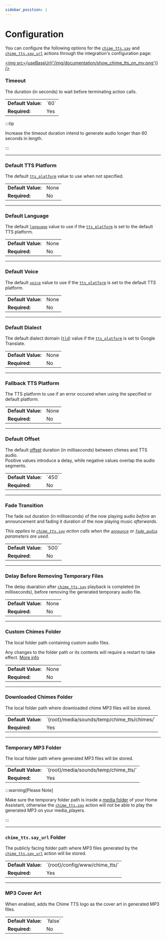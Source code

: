 ```yaml
---
sidebar_position: 1
---
```



# Configuration

You can configure the following options for the [`chime_tts.say`](../documentation/actions/say-action) and [`chime_tts.say_url`](../documentation/actions/say_url-action) actions through the integration's configuration page:

<a href="https://my.home-assistant.io/redirect/integration/?domain=chime_tts" alt="Chime TTS integration" target="_blank"><img src={useBaseUrl('/img/documentation/show_chime_tts_on_my.png')} /></a>

### Timeout

The duration (in seconds) to wait before terminating action calls.

<table>
<tr><td><b>Default Value:</b></td><td>`60`</td></tr>
<tr><td><b>Required:</b></td><td>Yes</td></tr>
</table>

:::tip

Increase the timeout duration intend to generate audio longer than 60 seconds in length.

:::

---

### Default TTS Platform

The default [`tts_platform`](../documentation/actions/say-action/parameters#tts_platform) value to use when not specified.

<table>
<tr><td><b>Default Value:</b></td><td>None</td></tr>
<tr><td><b>Required:</b></td><td>No</td></tr>
</table>

---

### Default Language

The default [`language`](../documentation/actions/say-action/parameters#language) value to use if the [`tts_platform`](../documentation/actions/say-action/parameters#tts_platform) is set to the default TTS platform.

<table>
<tr><td><b>Default Value:</b></td><td>None</td></tr>
<tr><td><b>Required:</b></td><td>No</td></tr>
</table>

---

### Default Voice

The default [`voice`](../documentation/actions/say-action/parameters#voice) value to use if the [`tts_platform`](../documentation/actions/say-action/parameters#tts_platform) is set to the default TTS platform.

<table>
<tr><td><b>Default Value:</b></td><td>None</td></tr>
<tr><td><b>Required:</b></td><td>No</td></tr>
</table>

---

### Default Dialect

The default dialect domain ([`tld`](../documentation/actions/say-action/parameters#tld)) value if the [`tts_platform`](../documentation/actions/say-action/parameters#tts_platform) is set to Google Translate.

<table>
<tr><td><b>Default Value:</b></td><td>None</td></tr>
<tr><td><b>Required:</b></td><td>No</td></tr>
</table>

---

### Fallback TTS Platform

The TTS platform to use if an error occured when using the specified or default platform.

<table>
<tr><td><b>Default Value:</b></td><td>None</td></tr>
<tr><td><b>Required:</b></td><td>No</td></tr>
</table>

---

### Default Offset

The default [offset](../documentation/actions/say-action/parameters#offset) duration (in milliseconds) between chimes and TTS audio.<br />
Positive values introduce a delay, while negative values overlap the audio segments.

<table>
<tr><td><b>Default Value:</b></td><td>`450`</td></tr>
<tr><td><b>Required:</b></td><td>No</td></tr>
</table>

---

### Fade Transition

The fade out duration (in milliseconds) of the now playing audio _before_ an announcement and fading it duration of the now playing music _afterwards_.

_This applies to [`chime_tts.say`](../documentation/actions/say-action) action calls when the [`announce`](../documentation/actions/say-action/parameters#announce) or [`fade_audio`](../documentation/actions/say-action/parameters#fade_audio) parameters are used._

<table>
<tr><td><b>Default Value:</b></td><td>`500`</td></tr>
<tr><td><b>Required:</b></td><td>No</td></tr>
</table>

---

### Delay Before Removing Temporary Files

The delay duaration after [`chime_tts.say`](../documentation/actions/say-action) playback is completed (in milliseconds), before removing the generated temporary audio file.

<table>
<tr><td><b>Default Value:</b></td><td>None</td></tr>
<tr><td><b>Required:</b></td><td>No</td></tr>
</table>

---

### Custom Chimes Folder

The local folder path containing custom audio files.

Any changes to the folder path or its contents will require a restart to take effect. [More info](../documentation/actions/say-action/#custom-chimes-folder)

<table>
<tr><td><b>Default Value:</b></td><td>None</td></tr>
<tr><td><b>Required:</b></td><td>No</td></tr>
</table>

---

### Downloaded Chimes Folder

The local folder path where downloaded chime MP3 files will be stored.

<table>
<tr><td><b>Default Value:</b></td><td>`{root}/media/sounds/temp/chime_tts/chimes/`</td></tr>
<tr><td><b>Required:</b></td><td>Yes</td></tr>
</table>

---

### Temporary MP3 Folder

The local folder path where generated MP3 files will be stored.

<table>
<tr><td><b>Default Value:</b></td><td>`{root}/media/sounds/temp/chime_tts/`</td></tr>
<tr><td><b>Required:</b></td><td>Yes</td></tr>
</table>

:::warning[Please Note]

Make sure the temporary folder path is inside a [media folder](https://www.home-assistant.io/integrations/media_source/) of your Home Assistant, otherwise the [`chime_tts.say`](../documentation/actions/say-action) action will not be able to play the generated MP3 on your media_players.

:::

---

### `chime_tts.say_url` Folder

The publicly facing folder path where MP3 files generated by the [`chime_tts.say_url`](../documentation/actions/say_url-action) action will be stored.

<table>
<tr><td><b>Default Value:</b></td><td>`{root}/config/www/chime_tts/`</td></tr>
<tr><td><b>Required:</b></td><td>Yes</td></tr>
</table>

---

### MP3 Cover Art

When enabled, adds the Chime TTS logo as the cover art in generated MP3 files.

<table>
<tr><td><b>Default Value:</b></td><td>`false`</td></tr>
<tr><td><b>Required:</b></td><td>No</td></tr>
</table>
